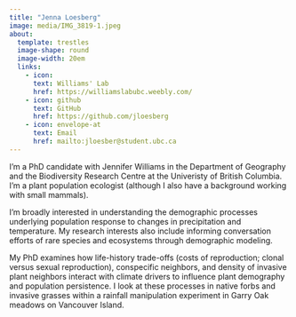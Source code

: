 ```yaml
---
title: "Jenna Loesberg"
image: media/IMG_3819-1.jpeg
about:
  template: trestles
  image-shape: round
  image-width: 20em
  links: 
    - icon: 
      text: Williams' Lab
      href: https://williamslabubc.weebly.com/
    - icon: github
      text: GitHub
      href: https://github.com/jloesberg
    - icon: envelope-at
      text: Email
      href: mailto:jloesber@student.ubc.ca
---
```


I'm a PhD candidate with Jennifer Williams in the Department of Geography and the Biodiversity Research Centre at the Univeristy of British Columbia. I'm a plant population ecologist (although I also have a background working with small mammals).

I'm broadly interested in understanding the demographic processes underlying population response to changes in precipitation and temperature. My research interests also include informing conversation efforts of rare species and ecosystems through demographic modeling.

My PhD examines how life-history trade-offs (costs of reproduction; clonal versus sexual reproduction), conspecific neighbors, and density of invasive plant neighbors interact with climate drivers to influence plant demography and population persistence. I look at these processes in native forbs and invasive grasses within a rainfall manipulation experiment in Garry Oak meadows on Vancouver Island.

